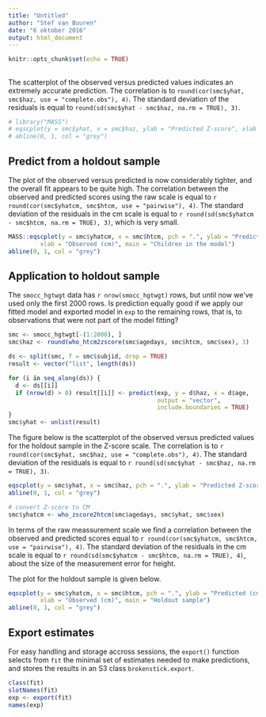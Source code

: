 ---
title: "Untitled"
author: "Stef van Buuren"
date: "6 oktober 2016"
output: html_document
---

```{r setup, include=FALSE}
knitr::opts_chunk$set(echo = TRUE)
```
## 

The scatterplot of the observed versus predicted values indicates an extremely accurate prediction. The correlation is to ` round(cor(smc$yhat, smc$haz, use = "complete.obs"), 4)`. The standard deviation of the residuals is equal to `round(sd(smc$yhat - smc$haz, na.rm = TRUE), 3)`.

```{r}
# library("MASS")
# eqscplot(y = smc$yhat, x = smc$haz, ylab = "Predicted Z-score", xlab = "Observed Z-score", pch = ".", main = "Children in the model")
# abline(0, 1, col = "grey")
```


## Predict from a holdout sample

The plot of the observed versus predicted is now considerably tighter, and the overall fit appears to be quite high. The correlation between the observed and predicted scores using the raw scale is equal to `r round(cor(smc$yhatcm, smc$htcm, use = "pairwise"), 4)`. The standard deviation of the residuals in the cm scale is equal to `r round(sd(smc$yhatcm - smc$htcm, na.rm = TRUE), 3)`, which is very small. 

```{r echo = FALSE}
MASS::eqscplot(y = smc$yhatcm, x = smc$htcm, pch = ".", ylab = "Predicted (cm)", 
         xlab = "Observed (cm)", main = "Children in the model")
abline(0, 1, col = "grey")
```



## Application to holdout sample

The `smocc_hgtwgt` data has `r nrow(smocc_hgtwgt)` rows, but until now we've used only the first 2000 rows. Is prediction equally good if we apply our fitted model and exported model in `exp` to the remaining rows, that is, to observations that were not part of the model fitting?

```{r echo = FALSE}
smc <- smocc_hgtwgt[-(1:2000), ]
smc$haz <- round(who_htcm2zscore(smc$agedays, smc$htcm, smc$sex), 3)

ds <- split(smc, f = smc$subjid, drop = TRUE)
result <- vector("list", length(ds))

for (i in seq_along(ds)) {
  d <- ds[[i]]
  if (nrow(d) > 0) result[[i]] <- predict(exp, y = d$haz, x = d$age, 
                                          output = "vector", 
                                          include.boundaries = TRUE)
}
smc$yhat <- unlist(result)
```

The figure below is the scatterplot of the observed versus predicted values for the holdout sample in the Z-score scale. The correlation is to `r round(cor(smc$yhat, smc$haz, use = "complete.obs"), 4)`. The standard deviation of the residuals is equal to `r round(sd(smc$yhat - smc$haz, na.rm = TRUE), 3)`.

```{r echo=FALSE}
eqscplot(y = smc$yhat, x = smc$haz, pch = ".", ylab = "Predicted Z-score", xlab = "Observed Z-score", main = "Holdout sample")
abline(0, 1, col = "grey")
```


```{r echo = FALSE}
# convert Z-score to CM
smc$yhatcm <- who_zscore2htcm(smc$agedays, smc$yhat, smc$sex)
```

In terms of the raw meassurement scale we find a correlation between the observed and predicted scores equal to `r round(cor(smc$yhatcm, smc$htcm, use = "pairwise"), 4)`. The standard deviation of the residuals in the cm scale is equal to `r round(sd(smc$yhatcm - smc$htcm, na.rm = TRUE), 4)`, about the size of the measurement error for height.

The plot for the holdout sample is given below.

```{r echo = FALSE}
eqscplot(y = smc$yhatcm, x = smc$htcm, pch = ".", ylab = "Predicted (cm)", 
         xlab = "Observed (cm)", main = "Holdout sample")
abline(0, 1, col = "grey")
```


## Export estimates

For easy handling and storage accross sessions, the `export()` function selects from `fit` the minimal set of estimates  needed to make predictions, and stores the results in an S3 class `brokenstick.export`. 

```{r}
class(fit)
slotNames(fit)
exp <- export(fit)
names(exp)
```

